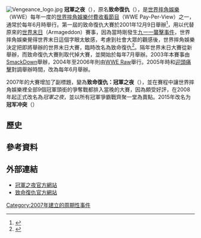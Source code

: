 {{NoteTA
|1 = zh-hans:冠军冲突; zh-hant:冠軍爭霸
}}
[[File:Vengeance_logo.jpg|thumb]]
'''冠軍之夜'''（{{lang-en|'''Night of Champions'''}}），原名'''致命復仇'''（{{lang-en|'''Vengeance'''}}），是[[世界摔角娛樂|世界摔角娛樂]]（WWE）每年一度的[[世界摔角娛樂付費收看節目|世界摔角娛樂付費收看節目]]（WWE Pay-Per-View）之一，通常於每年6月時舉行。第一屆的致命復仇大賽於2001年12月9日舉辦<ref>{{cite web|url=http://www.wwe.com/shows/nightofchampions/|accessdate=2008-06-21|title=WWE Night of Champions website|publisher=[[World_Wrestling_Entertainment|World Wrestling Entertainment]]|date=2008-06-02|quote=Before WWE's June pay-per-view event was called Night of Champions, it was dubbed Vengeance. Take a look back at the many memorable moments.|archive-date=2016-09-01|archive-url=https://web.archive.org/web/20160901122253/http://www.wwe.com/shows/nightofchampions|dead-url=no}}</ref>，用以代替原來的[[世界末日_(摔角)|世界末日]]（Armageddon）賽事，因為當時剛發生[[九一一襲擊事件|九一一襲擊事件]]，世界摔角娛樂覺得世界末日這個字眼太敏感，考慮到社會大眾的觀感後，世界摔角娛樂決定把即將舉辦的世界末日大賽，臨時改名為致命復仇<ref>{{cite web|publisher=Lords of Pain|date=2001-10-01|title=WWF Vengeance PPV|url=http://www.lordsofpain.net/news/articles/100283850990391.html|accessdate=2008-06-21|deadurl=yes|archiveurl=https://web.archive.org/web/20090802063824/http://www.lordsofpain.net/news/articles/100283850990391.html|archivedate=2009-08-02}}</ref>。隔年世界末日大賽從新舉辦，而致命復仇大賽則取代掉{{link-en|Fully Loaded|WWF Fully Loaded}}大賽，並開始於每年7月舉辦。2003年本賽事由[[WWE_Friday_Night_SmackDown!|SmackDown]]舉辦，2004年至2006年則由[[WWE_Raw|WWE Raw]]舉行。2005年時和[[迎頭痛擊|迎頭痛擊]]對調舉辦時間，改為每年6月舉辦。

2007年的大賽增加了副標題，變為'''致命復仇：冠軍之夜'''（{{lang-en|'''Vengeance: Night of Champions'''}}），並在賽程中讓世界摔角娛樂裡全部9個冠軍頭銜的爭奪戰都排入當晚的大賽，因為頗受好評，在2008年起正式改名為''冠軍之夜''，並以所有冠軍爭霸戰齊聚一堂為賣點。2015年改名为'''冠军冲突'''（{{lang-en|'''Clash of Champions'''}}）

== 歷史 ==

== 參考資料 ==
<div class="references-small">
<references />
</div>

== 外部連結 ==
* [http://www.wwe.com/shows/nightofchampions/ 冠軍之夜官方網站]{{Wayback|url=http://www.wwe.com/shows/nightofchampions/ |date=20160901122253 }}
* [http://www.wwe.com/shows/vengeance/ 致命復仇官方網站]{{Wayback|url=http://www.wwe.com/shows/vengeance/ |date=20201030140230 }}

{{WWE PPV|冠軍之夜}}
{{Sports-stub}}

[[Category:2007年建立的周期性事件|Category:2007年建立的周期性事件]]